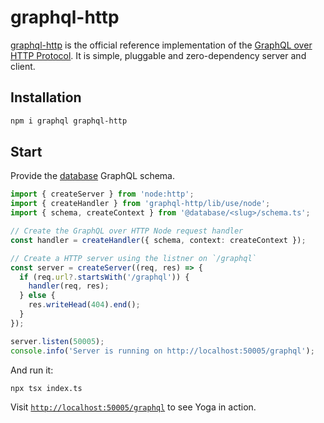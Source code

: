 # graphql-http

[graphql-http](https://github.com/graphql/graphql-http) is the official reference implementation of the [GraphQL over HTTP Protocol](https://graphql.github.io/graphql-over-http/). It is simple, pluggable and zero-dependency server and client.

## Installation

```sh
npm i graphql graphql-http
```

## Start

Provide the [database](/database/introduction) GraphQL schema.

```ts filename="examples/server/graphql-http/index.ts"
import { createServer } from 'node:http';
import { createHandler } from 'graphql-http/lib/use/node';
import { schema, createContext } from '@database/<slug>/schema.ts';

// Create the GraphQL over HTTP Node request handler
const handler = createHandler({ schema, context: createContext });

// Create a HTTP server using the listner on `/graphql`
const server = createServer((req, res) => {
  if (req.url?.startsWith('/graphql')) {
    handler(req, res);
  } else {
    res.writeHead(404).end();
  }
});

server.listen(50005);
console.info('Server is running on http://localhost:50005/graphql');
```

And run it:

```sh
npx tsx index.ts
```

Visit [`http://localhost:50005/graphql`](http://localhost:50005/graphql) to see Yoga in action.
